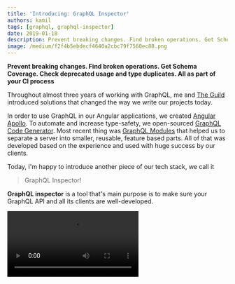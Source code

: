 ```yaml
---
title: 'Introducing: GraphQL Inspector'
authors: kamil
tags: [graphql, graphql-inspector]
date: 2019-01-18
description: Prevent breaking changes. Find broken operations. Get Schema Coverage. Check deprecated usage and type duplicates. All as part of your CI process.
image: /medium/f2f4b5ebdecf4640a2cbc79f7560ec88.png
---
```


**Prevent breaking changes. Find broken operations. Get Schema Coverage. Check deprecated usage and type duplicates. All as part of your CI process**

Throughout almost three years of working with GraphQL, me and [The Guild](https://the-guild.dev) introduced solutions that changed the way we write our projects today.

In order to use GraphQL in our Angular applications, we created [Angular Apollo](https://github.com/apollographql/apollo-angular). To automate and increase type-safety, we open-sourced [GraphQL Code Generator](https://github.com/dotansimha/graphql-code-generator). Most recent thing was [GraphQL Modules](https://github.com/Urigo/graphql-modules) that helped us to separate a server into smaller, reusable, feature based parts. All of that was developed based on the experience and used with huge success by our clients.

Today, I'm happy to introduce another piece of our tech stack, we call it

> GraphQL Inspector!

**GraphQL inspector** is a tool that's main purpose is to make sure your GraphQL API and all its clients are well-developed.

<Video src="/medium/b716ba07f58b635b07edad6e3765e1d1.webm" title="GraphQL Inspector CLI" />

---

## Key Features

- [**Finds breaking, dangerous and safe changes**](https://graphql-inspector.com/docs/essentials/diff) when modifying a GraphQL API
- [**GitHub Application**](https://graphql-inspector.com/install) + [GitHub Action](https://graphql-inspector.com/docs/recipies/github) _(Bitbucket integration soon)_
- **Command Line Interface**
- **Completely free and open-source** — host your own GraphQL Inspector
- [**Schema coverage**](https://graphql-inspector.com/docs/essentials/coverage) **—**see unused parts of Schema based on all your clients' fragments and operations
- [**Validates operations**](https://graphql-inspector.com/docs/essentials/validate) against a GraphQL Schema — you notice errors before run-time!
- [**Find duplicates or similar types**](https://graphql-inspector.com/docs/essentials/similar)

---

## Use It in GitHub

We offer GraphQL Inspector as a [GitHub Application](https://graphql-inspector.com/install) that you can install in any of your repositories within a single click. That's the easiest way possible to start using Inspector.

![](/medium/e448298f70d03901ed6d7f913684fff6.jpeg 'GraphQL Inspector annotates every change in your GraphQL Schema')

## Inspector as Part of Your Workflow

In order to use GraphQL Inspector, you need to make sure you write an entire GraphQL Schema to a file so Inspector could see it. Git hooks fits well here. Whenever there's a new commit, the file will be updated.

Next, you configure GraphQL Inspector in `package.json` :

```json
{
  "name": "my-app",
  "scripts": {
    "graphql:write": "graphql-inspector introspect src/schema.js --write schema.graphql"
  },
  "graphql-inspector": {
    "diff": true,
    "schema": {
      "ref": "head/master",
      "path": "schema.graphql"
    }
  }
}
```

> You can read more about that in [“Github Application” chapter](https://graphql-inspector.com/docs/recipies/github#usage) on [our website](https://graphql-inspector.com).

Now, whenever someone submits a Pull Request the GraphQL Inspector will compare schemas and fail if there are breaking changes.

![](/medium/97a878e053408c9aac2989f102fae5b2.png 'Prevents from merging the Pull Request')

## GitHub Actions

I know GitHub Actions are not yet publicly available but if you're lucky enough, you can use them to host your own GraphQL Inspector that is deployed and live per each commit or a pull request. Because an Action is temporarily executed with Docker, you won't use any Cloud service or any other paid resources.

![](/medium/ca013c71cd929edd8b85fd8d5aaf473c.jpeg 'An example workflow. Check your API on every pull request or commit.')

Right now, Actions are not the most enjoyable thing but because it's free and super easy to setup we highly recommend to take advantage of it if you don't want to use hosted by us GraphQL Inspector.

We don't store any data, the code is open-sourced and deployed with Netlify Functions.

> Because we strongly believe in open-source, **you can also have your own instance of GraphQL Inspector up and running.**

## Bitbucket Integration

GraphQL Inspector doesn't support Bitbucket yet, but it's on top of our roadmap, and we're starting working on it. If you need it, please reach out or comment on [the open issue](https://github.com/kamilkisiela/graphql-inspector/issues/54).

## Prevent Breaking Changes

GraphQL Inspector compares an old and a new GraphQL Schema in order to alert you about breaking changes. It also tracks other changes, dangerous to implement and those that are entirely safe.

This way you have a clear vision of how your Schema is developed.

![](/medium/db3ebe4655f21fadd3d68d71bb0342ef.jpeg 'Schema Comparison in GraphQL Inspector CLI')

## Schema Coverage

The idea behind it is to see which part of your schema is used, how many times and by which operation. It only applies to documents that can be statically analyzed.

Inspector is able to extract every fragment or operation from your TypeScript and JavaScript files. It supports any kind of template literal tag but also `.graphql` files.

![](/medium/c7f0f0866d7bb5684a766eff7108fe1f.jpeg 'Shows you how many times each field is used by all fragments and operations')

## Validate Documents and Find Deprecated Usage

In order to find out that your operation or fragment is broken you need to run an app and execute a query or mutation. Thanks to GraphQL Inspector, you can easily check for errors or deprecated usage at any point of time.

![](/medium/53cb02616ee279f3774e7ccf2b2c00ae.jpeg)

> I recommend to make it as part of your CI or even git hooks.

## Find Duplicates

Another interesting feature of Inspector allows you to find similar types and maybe even duplicates. It's not something everyone might want to use but we found it really helpful when we were migrating few separate GraphQL APIs to a monorepo and merging them into a single server at [**Air France — KLM**](https://medium.com/airfrance-klm). The person who could say more about that would be Mart Ganzevles, who's the father of that particular feature and it was his first ever open-source contribution. Amazing work Mart!

![](/medium/ff95930cdd17aff41491ea78c724bcf5.jpeg)

## Desktop Application

We are going to work on a Desktop version of GraphQL Inspector to boost the whole experience even further. Imagine exploring everything in a nicely done and interactive application. You could click on things in order to see them in details, just amazing!

## Other Features

- Runs a GraphQL Server with faked data within a single command
- Writes an introspection result of GraphQL Schema to a file

## How Does It Compare to Other Tools

**Apollo Engine** GraphQL Inspector tries to solve a bit of a different use-case. The main idea behind Apollo Engine is to get insights of how a GraphQL server behaves in production.

It supports schema comparison too but the main difference is that we **don't store any of your data** and in order to track changes, **we simply take advantage of Git**. Each change is available in git history, so the workflow is straightforward, and it's something you're already familiar with.

Because of that, Apollo's advantage is that it takes into account production data and not only your code. But if that is important to you, you can gather this data from your GraphQL servers today, store it wherever you want, and we can add a feature to add this data into one of our reports.

**GraphQL Doctor** and our tool have in common only the Schema Comparison feature, but Inspector tracks also changes that are safe to introduce. Doctor's main goal is to run within GitHub and prevent from breaking an API. We would love to collaborate with them, make sure we truly covered all their use cases and maybe merge their library into ours.

## Open-Source Community

In [The Guild](https://the-guild.dev), we love open-source, our whole careers were possible because of that. We also found out each other through Open-Source :)

That's why I encourage you to help us develop GraphQL Inspector and **let's build it together**.

Smallest piece of code, bug fix, documentation improvement or even a simplest suggestion counts as contribution!

## Links

- [Website](https://graphql-inspector.com) and [documentation](https://graphql-inspector.com/docs)
- Visit the [repository](https://github.com/kamilkisiela/graphql-inspector) on GitHub
- CLI available — `yarn global add @graphql-inspector/cli`
- Checkout the [GitHub Application](https://graphql-inspector.com/install)
- See an [example](https://github.com/kamilkisiela/graphql-inspector-example/pull/3) app that uses GraphQL Inspector

